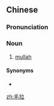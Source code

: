 ==Chinese==
{{zh-forms}}

===Pronunciation===
{{zh-pron
|m=máolā
|cat=n
}}

===Noun===
{{zh-noun}}

# [[mullah]] {{gloss|A Muslim religious scholar and teacher}}

====Synonyms====
* {{zh-l|穆拉}}

{{zh-cat|Islam}}

[[zh:毛拉]]
